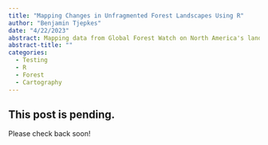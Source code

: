 ```yaml
---
title: "Mapping Changes in Unfragmented Forest Landscapes Using R"
author: "Benjamin Tjepkes"
date: "4/22/2023"
abstract: Mapping data from Global Forest Watch on North America's landscapes with intact forest large enough to retain all native biodiversity.
abstract-title: ""
categories:
  - Testing
  - R
  - Forest
  - Cartography
---
```


## This post is pending.

Please check back soon!